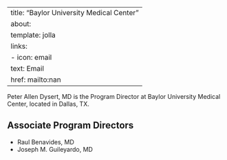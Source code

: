 
---
title: "Baylor University Medical Center"
about:
  template: jolla
  links:
    - icon: email
      text: Email
      href: mailto:nan
---

Peter Allen Dysert, MD is the Program Director at Baylor University Medical Center, located in Dallas, TX. 

## Associate Program Directors

- Raul Benavides, MD
- Joseph M. Guileyardo, MD
